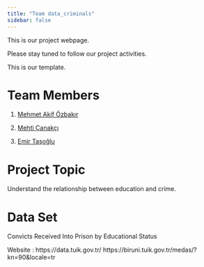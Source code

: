 ```yaml
---
title: "Team data_criminals"
sidebar: false 
---
```


This is our project webpage.

Please stay tuned to follow our project activities.

This is our template.

# Team Members

1.  [Mehmet Akif Özbakır](https://emu-hacettepe-analytics.github.io/emu430-fall2023-makifozbakr/)

2.  [Mehti Çanakçı](https://emu-hacettepe-analytics.github.io/emu430-fall2023-mehticanakci/)

3.  [Emir Taşoğlu](https://tr.wikipedia.org/wiki/Fred_(1993_do%C4%9Fumlu_futbolcu))


# Project Topic
Understand the relationship between education and crime.

# Data Set
Convicts Received Into Prison by Educational Status

Website : https://data.tuik.gov.tr/
          https://biruni.tuik.gov.tr/medas/?kn=90&locale=tr
